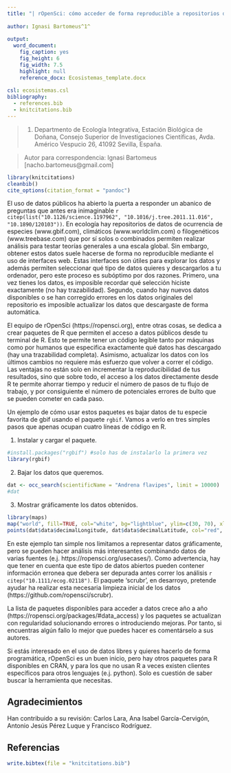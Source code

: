 ```yaml
---
title: "| rOpenSci: cómo acceder de forma reproducible a repositorios de datos públicos \n"
  
author: Ignasi Bartomeus^1^
  
output:
  word_document:
    fig_caption: yes
    fig_height: 6
    fig_width: 7.5
    highlight: null
    reference_docx: Ecosistemas_template.docx
    
csl: ecosistemas.csl
bibliography: 
  - references.bib
  - knitcitations.bib
---
```



> (1) Departmento de Ecología Integrativa, Estación Biológica de Doñana, Consejo Superior de Investigaciones Científicas, Avda. Américo Vespucio 26, 41092 Sevilla, España.

> Autor para correspondencia: Ignasi Bartomeus [nacho.bartomeus@gmail.com]


```r
library(knitcitations)
cleanbib()   
cite_options(citation_format = "pandoc")
```

El uso de datos públicos ha abierto la puerta a responder un abanico de preguntas que antes era inimaginable `r citep(list("10.1126/science.1197962", "10.1016/j.tree.2011.11.016", "10.1890/120103"))`. En ecología hay repositorios de datos de ocurrencia de especies (www.gbif.com), climáticos (www.worldclim.com) o filogenéticos (www.treebase.com) que por sí solos o combinados permiten realizar análisis para testar teorías generales a una escala global. Sin embargo, obtener estos datos suele hacerse de forma no reproducible mediante el uso de interfaces web. Estas interfaces son útiles para explorar los datos y además permiten seleccionar qué tipo de datos quieres y descargarlos a tu ordenador, pero este proceso es subóptimo por dos razones. Primero, una vez tienes los datos, es imposible recordar qué selección hiciste exactamente (no hay trazabilidad). Segundo, cuando hay nuevos datos disponibles o se han corregido errores en los datos originales del repositorio es imposible actualizar los datos que descargaste de forma automática. 

El equipo de rOpenSci (https://ropensci.org), entre otras cosas, se dedica a crear paquetes de R que permiten el acceso a datos públicos desde tu terminal de R. Esto te permite tener un código legible tanto por máquinas como por humanos que especifica exactamente qué datos has descargado (hay una trazabilidad completa). Asimismo, actualizar los datos con los últimos cambios no requiere más esfuerzo que volver a correr el código. Las ventajas no están solo en incrementar la reproducibilidad de tus resultados, sino que sobre todo, el acceso a los datos directamente desde R te permite ahorrar tiempo y reducir el número de pasos de tu flujo de trabajo, y por consiguiente el número de potenciales errores de bulto que se pueden cometer en cada paso.

Un ejemplo de cómo usar estos paquetes es bajar datos de tu especie favorita de gbif usando el paquete `rgbif`. Vamos a verlo en tres simples pasos que apenas ocupan cuatro líneas de código en R.

1) Instalar y cargar el paquete.
```r
#install.packages("rgbif") #solo has de instalarlo la primera vez
library(rgbif)
```

2) Bajar los datos que queremos.
```r
dat <- occ_search(scientificName = "Andrena flavipes", limit = 10000)
#dat
```


3) Mostrar gráficamente los datos obtenidos.

```r
library(maps)
map("world", fill=TRUE, col="white", bg="lightblue", ylim=c(30, 70), xlim = c(-30,30), mar=c(0,0,0,0))
points(dat$data$decimalLongitude, dat$data$decimalLatitude, col="red", pch=16)
```

En este ejemplo tan simple nos limitamos a representar datos gráficamente, pero se pueden hacer análisis más interesantes combinando datos de varias fuentes (e.j. https://ropensci.org/usecases/). Como advertencia, hay que tener en cuenta que este tipo de datos abiertos pueden contener información erronea que debera ser depurada antes correr los análisis `r citep("10.1111/ecog.02118")`. El paquete 'scrubr', en desarroyo, pretende ayudar ha realizar esta necesaria limpieza inicial de los datos (https://github.com/ropensci/scrubr).

La lista de paquetes disponibles para acceder a datos crece año a año (https://ropensci.org/packages/#data_access) y los paquetes se actualizan con regularidad solucionando errores o introduciendo mejoras. Por tanto, si encuentras algún fallo lo mejor que puedes hacer es comentárselo a sus autores. 

Si estás interesado en el uso de datos libres y quieres hacerlo de forma programática, rOpenSci es un buen inicio, pero hay otros paquetes para R disponibles en CRAN, y para los que no usan R a veces existen clientes específicos para otros lenguajes (e.j. python). Solo es cuestión de saber buscar la herramienta que necesitas.

## Agradecimientos
Han contribuido a su revisión: Carlos Lara, Ana Isabel García-Cervigón, Antonio Jesús Pérez Luque y Francisco Rodríguez.


## Referencias

```r
write.bibtex(file = "knitcitations.bib")
```

<div id = "refs"></div>